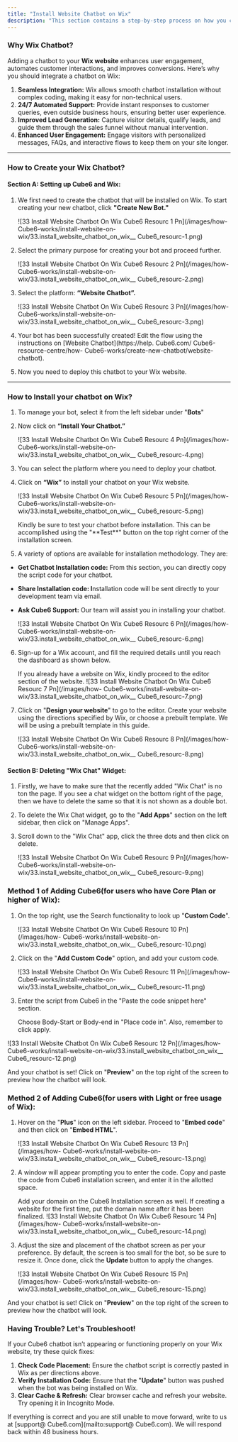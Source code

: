 ```yaml
---
title: "Install Website Chatbot on Wix"
description: "This section contains a step-by-step process on how you can install a website chatbot on Wix."
---
```


### **Why Wix Chatbot?**

Adding a chatbot to your **Wix website** enhances user engagement, automates customer interactions, and improves conversions. Here’s why you should integrate a chatbot on Wix:

1. **Seamless Integration:** Wix allows smooth chatbot installation without complex coding, making it easy for non-technical users.
2. **24/7 Automated Support:** Provide instant responses to customer queries, even outside business hours, ensuring better user experience.
3. **Improved Lead Generation:** Capture visitor details, qualify leads, and guide them through the sales funnel without manual intervention.
4. **Enhanced User Engagement:** Engage visitors with personalized messages, FAQs, and interactive flows to keep them on your site longer.

---

### **How to Create your Wix Chatbot?**

#### **Section A: Setting up  Cube6 and Wix:**

1. We first need to create the chatbot that will be installed on Wix. To start creating your new chatbot, click **"Create New Bot."**

   ![33 Install Website Chatbot On Wix  Cube6 Resourc 1 Pn](/images/how- Cube6-works/install-website-on-wix/33.install_website_chatbot_on_wix__ Cube6_resourc-1.png)
2. Select the primary purpose for creating your bot and proceed further.

   ![33 Install Website Chatbot On Wix  Cube6 Resourc 2 Pn](/images/how- Cube6-works/install-website-on-wix/33.install_website_chatbot_on_wix__ Cube6_resourc-2.png)
3. Select the platform: **“Website Chatbot”.**

   ![33 Install Website Chatbot On Wix  Cube6 Resourc 3 Pn](/images/how- Cube6-works/install-website-on-wix/33.install_website_chatbot_on_wix__ Cube6_resourc-3.png)
4. Your bot has been successfully created\! Edit the flow using the instructions on [Website Chatbot](https://help. Cube6.com/ Cube6-resource-centre/how- Cube6-works/create-new-chatbot/website-chatbot).
5. Now you need to deploy this chatbot to your Wix website.

---

### **How to Install your chatbot on Wix?**

1. To manage your bot, select it from the left sidebar under "**Bots**"
2. Now click on **“Install Your Chatbot.”**

   ![33 Install Website Chatbot On Wix  Cube6 Resourc 4 Pn](/images/how- Cube6-works/install-website-on-wix/33.install_website_chatbot_on_wix__ Cube6_resourc-4.png)
3. You can select the platform where you need to deploy your chatbot.
4. Click on **“Wix”** to install your chatbot on your Wix website.

   ![33 Install Website Chatbot On Wix  Cube6 Resourc 5 Pn](/images/how- Cube6-works/install-website-on-wix/33.install_website_chatbot_on_wix__ Cube6_resourc-5.png)

   <Info>
     Kindly be sure to test your chatbot before installation. This can be accomplished using the "**Test**" button on the top right corner of the installation screen.
   </Info>
5. A variety of options are available for installation methodology. They are:

- **Get Chatbot Installation code:** From this section, you can directly copy the script code for your chatbot.
- **Share Installation code: I**nstallation code will be sent directly to your development team via email.
- **Ask  Cube6 Support:** Our team will assist you in installing your chatbot.

  ![33 Install Website Chatbot On Wix  Cube6 Resourc 6 Pn](/images/how- Cube6-works/install-website-on-wix/33.install_website_chatbot_on_wix__ Cube6_resourc-6.png)

6. Sign-up for a Wix account, and fill the required details until you reach the dashboard as shown below.

   <Info>
     If you already have a website on Wix, kindly proceed to the editor section of the website.
   </Info>
   ![33 Install Website Chatbot On Wix  Cube6 Resourc 7 Pn](/images/how- Cube6-works/install-website-on-wix/33.install_website_chatbot_on_wix__ Cube6_resourc-7.png)
7. Click on "**Design your website**" to go to the editor. Create your website using the directions specified by Wix, or choose a prebuilt template. We will be using a prebuilt template in this guide.

   ![33 Install Website Chatbot On Wix  Cube6 Resourc 8 Pn](/images/how- Cube6-works/install-website-on-wix/33.install_website_chatbot_on_wix__ Cube6_resourc-8.png)

#### **Section B: Deleting "Wix Chat" Widget:**

1. Firstly, we have to make sure that the recently added "Wix Chat" is no ton the page. If you see a chat widget on the bottom right of the page, then we have to delete the same so that it is not shown as a double bot.
2. To delete the Wix Chat widget, go to the "**Add Apps**" section on the left sidebar, then click on "Manage Apps".
3. Scroll down to the "Wix Chat" app, click the three dots and then click on delete.

   ![33 Install Website Chatbot On Wix  Cube6 Resourc 9 Pn](/images/how- Cube6-works/install-website-on-wix/33.install_website_chatbot_on_wix__ Cube6_resourc-9.png)

### **Method 1 of Adding  Cube6(for users who have Core Plan or higher of Wix):**

1. On the top right, use the Search functionality to look up "**Custom Code**".

   ![33 Install Website Chatbot On Wix  Cube6 Resourc 10 Pn](/images/how- Cube6-works/install-website-on-wix/33.install_website_chatbot_on_wix__ Cube6_resourc-10.png)
2. Click on the "**Add Custom Code**" option, and add your custom code.

   ![33 Install Website Chatbot On Wix  Cube6 Resourc 11 Pn](/images/how- Cube6-works/install-website-on-wix/33.install_website_chatbot_on_wix__ Cube6_resourc-11.png)
3. Enter the script from  Cube6 in the "Paste the code snippet here" section.

   <Info>
     Choose Body-Start or Body-end in "Place code in". Also, remember to click apply.
   </Info>

![33 Install Website Chatbot On Wix  Cube6 Resourc 12 Pn](/images/how- Cube6-works/install-website-on-wix/33.install_website_chatbot_on_wix__ Cube6_resourc-12.png)

And your chatbot is set\! Click on "**Preview**" on the top right of the screen to preview how the chatbot will  look.

### **Method 2 of Adding  Cube6(for users with Light or free usage of Wix):**

1. Hover on the "**Plus**" icon on the left sidebar. Proceed to "**Embed code**" and then click on "**Embed HTML**".

   ![33 Install Website Chatbot On Wix  Cube6 Resourc 13 Pn](/images/how- Cube6-works/install-website-on-wix/33.install_website_chatbot_on_wix__ Cube6_resourc-13.png)
2. A window will appear prompting you to enter the code. Copy and paste the code from  Cube6 installation screen, and enter it in the allotted space.

   <Info>
     Add your domain on the  Cube6 Installation screen as well. If creating a website for the first time, put the domain name after it has been finalized.
   </Info>
   ![33 Install Website Chatbot On Wix  Cube6 Resourc 14 Pn](/images/how- Cube6-works/install-website-on-wix/33.install_website_chatbot_on_wix__ Cube6_resourc-14.png)
3. Adjust the size and placement of the chatbot screen as per your preference. By default, the screen is too small for the bot, so be sure to resize it. Once done, click the **Update** button to apply the changes.

   ![33 Install Website Chatbot On Wix  Cube6 Resourc 15 Pn](/images/how- Cube6-works/install-website-on-wix/33.install_website_chatbot_on_wix__ Cube6_resourc-15.png)

And your chatbot is set\! Click on "**Preview**" on the top right of the screen to preview how the chatbot will  look.

### **Having Trouble? Let's Troubleshoot\!**

If your  Cube6 chatbot isn’t appearing or functioning properly on your Wix website, try these quick fixes:

1. **Check Code Placement:** Ensure the chatbot script is correctly pasted in Wix as per directions above.
2. **Verify Installation Code:** Ensure that the "**Update**" button was pushed when the bot was being installed on Wix.
3. **Clear Cache & Refresh:** Clear browser cache and refresh your website. Try opening it in Incognito Mode.

If everything is correct and you are still unable to move forward, write to us at [support@ Cube6.com](mailto:support@ Cube6.com). We will respond back within 48 business hours.